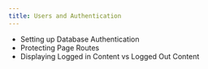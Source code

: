 ```yaml
---
title: Users and Authentication
---
```


- Setting up Database Authentication
- Protecting Page Routes
- Displaying Logged in Content vs Logged Out Content
